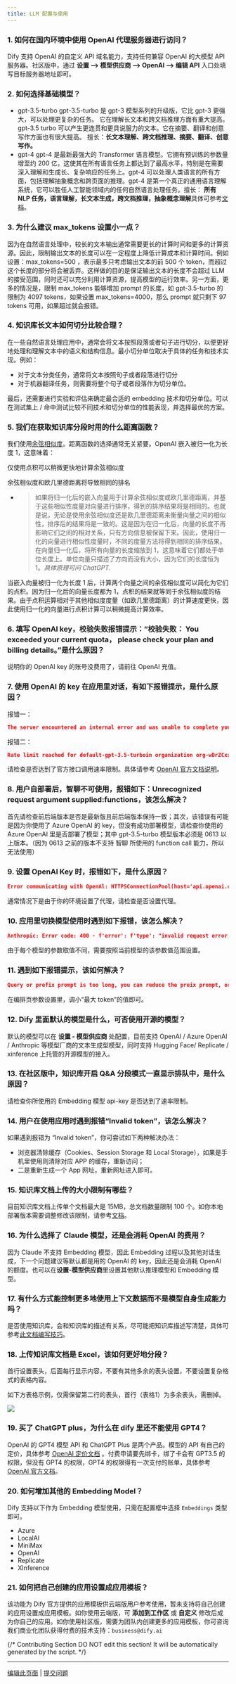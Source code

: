 ```yaml
---
title: LLM 配置与使用
---
```



### 1. 如何在国内环境中使用 OpenAI 代理服务器进行访问？

Dify 支持 OpenAI 的自定义 API 域名能力，支持任何兼容 OpenAI 的大模型 API 服务器。社区版中，通过 **设置 --> 模型供应商 --> OpenAI --> 编辑 API** 入口处填写目标服务器地址即可。

### **2. 如何选择基础模型？**

* gpt-3.5-turbo gpt-3.5-turbo 是 gpt-3 模型系列的升级版，它比 gpt-3 更强大，可以处理更复杂的任务。 它在理解长文本和跨文档推理方面有重大提高。 gpt-3.5 turbo 可以产生更连贯和更具说服力的文本。它在摘要、翻译和创意写作方面也有很大提高。 擅长：**长文本理解、跨文档推理、摘要、翻译、创意写作。**
* gpt-4 gpt-4 是最新最强大的 Transformer 语言模型。它拥有预训练的参数量增至约 200 亿，这使其在所有语言任务上都达到了最高水平，特别是在需要深入理解和生成长、复杂响应的任务上。gpt-4 可以处理人类语言的所有方面，包括理解抽象概念和跨页面的推理。gpt-4 是第一个真正的通用语言理解系统，它可以胜任人工智能领域内的任何自然语言处理任务。擅长： **所有 NLP 任务，语言理解，长文本生成，跨文档推理，抽象概念理解**具体可参考[文档](https://platform.openai.com/docs/models/overview)。

### **3. 为什么建议 max\_tokens 设置小一点？**

因为在自然语言处理中，较长的文本输出通常需要更长的计算时间和更多的计算资源。因此，限制输出文本的长度可以在一定程度上降低计算成本和计算时间。例如设置：max\_tokens=500 ，表示最多只考虑输出文本的前 500 个 token，而超过这个长度的部分将会被丢弃。这样做的目的是保证输出文本的长度不会超过 LLM 的接受范围，同时还可以充分利用计算资源，提高模型的运行效率。另一方面，更多的情况是，限制 max\_tokens 能够增加 prompt 的长度，如 gpt-3.5-turbo 的限制为 4097 tokens，如果设置 max\_tokens=4000，那么 prompt 就只剩下 97 tokens 可用，如果超过就会报错。

### **4. 知识库长文本如何切分比较合理？**

在一些自然语言处理应用中，通常会将文本按照段落或者句子进行切分，以便更好地处理和理解文本中的语义和结构信息。最小切分单位取决于具体的任务和技术实现。例如：

* 对于文本分类任务，通常将文本按照句子或者段落进行切分
* 对于机器翻译任务，则需要将整个句子或者段落作为切分单位。

最后，还需要进行实验和评估来确定最合适的 embedding 技术和切分单位。可以在测试集上 / 命中测试比较不同技术和切分单位的性能表现，并选择最优的方案。

### 5. 我们在获取知识库分段时用的什么距离函数？

我们使用[余弦相似度](https://en.wikipedia.org/wiki/Cosine\_similarity)。距离函数的选择通常无关紧要。OpenAI 嵌入被归一化为长度 1，这意味着：

仅使用点积可以稍微更快地计算余弦相似度

余弦相似度和欧几里德距离将导致相同的排名

* > 如果将归一化后的嵌入向量用于计算余弦相似度或欧几里德距离，并基于这些相似性度量对向量进行排序，得到的排序结果将是相同的。也就是说，无论是使用余弦相似度还是欧几里德距离来衡量向量之间的相似性，排序后的结果将是一致的。这是因为在归一化后，向量的长度不再影响它们之间的相对关系，只有方向信息被保留下来。因此，使用归一化的向量进行相似性度量时，不同的度量方法将得到相同的排序结果。在向量归一化后，将所有向量的长度缩放到 1，这意味着它们都处于单位长度上。单位向量只描述了方向而没有大小，因为它们的长度恒为 1。_具体原理可问 ChatGPT._

当嵌入向量被归一化为长度 1 后，计算两个向量之间的余弦相似度可以简化为它们的点积。因为归一化后的向量长度都为 1，点积的结果就等同于余弦相似度的结果。由于点积运算相对于其他相似度度量（如欧几里德距离）的计算速度更快，因此使用归一化的向量进行点积计算可以稍微提高计算效率。

### 6. 填写 OpenAI key，校验失败报错提示：“**校验失败： You exceeded your current quota， please check your plan and billing details。**”是什么原因？

说明你的 OpenAI key 的账号没费用了，请前往 OpenAI 充值。

### 7. 使用 OpenAI 的 key 在应用里对话，有如下报错提示，是什么原因？

报错一：

```JSON
The server encountered an internal error and was unable to complete your request。Either the server is overloaded or there is an error in the application
```

报错二：

```JSON
Rate limit reached for default-gpt-3.5-turboin organization org-wDrZCxxxxxxxxxissoZb on requestsper min。 Limit: 3 / min. Please try again in 20s. Contact us through our help center   at help.openai.com   if you continue to haveissues. Please add a payment method toyour account to increase your rate limit.Visit https://platform.openai.com/account/billingto add a payment method.
```

请检查是否达到了官方接口调用速率限制。具体请参考 [OpenAI 官方文档说明](https://platform.openai.com/docs/guides/rate-limits)。

### 8. 用户自部署后，智聊不可使用，报错如下：**Unrecognized request argument supplied:functions**，该怎么解决？

首先请检查前后端版本是否是最新版且前后端版本保持一致；其次，该错误有可能是因为你使用了 Azure OpenAI 的 key，但没有成功部署模型，请检查你使用的 Azure OpenAI 里是否部署了模型；其中 gpt-3.5-turbo 模型版本必须是 0613 以上版本。（因为 0613 之前的版本不支持 智聊 所使用的 function call 能力，所以无法使用）

### 9. 设置 OpenAI Key 时，报错如下，是什么原因？

```JSON
Error communicating with OpenAl: HTTPSConnectionPool(host='api.openai.com', port=443): Max retriesexceeded with url: /v1/chat/completions (Caused byNewConnectionError( <urllib3.connection.HTTPSConnection object at 0x7f0462ed7af0>; Failed toestablish a new connection: [Errno -3] Temporary failure in name resolution'))
```

通常情况下是由于你的环境设置了代理，请检查是否设置代理。

### 10. 应用里切换模型使用时遇到如下报错，该怎么解决？

```JSON
Anthropic: Error code: 400 - f'error': f'type': "invalid request error, 'message': 'temperature: range: -1 or 0..1)
```

由于每个模型的参数取值不同，需要按照当前模型的该参数值范围设置。

### 11. 遇到如下报错提示，该如何解决？

```JSON
Query or prefix prompt is too long, you can reduce the preix prompt, or shrink the max token, or switch to a llm with a larger token limit size
```

在编排页参数设置里，调小“最大 token”的值即可。

### 12. Dify 里面默认的模型是什么，可否使用开源的模型？

默认的模型可以在 **设置 - 模型供应商** 处配置，目前支持 OpenAI / Azure OpenAl / Anthropic 等模型厂商的文本生成型模型，同时支持 Hugging Face/ Replicate / xinference 上托管的开源模型的接入。

### 13. 在社区版中，知识库开启 **Q\&A 分段模式**一直显示排队中，是什么原因？

请检查你所使用的 Embedding 模型 api-key 是否达到了速率限制。

### 14. 用户在使用应用时遇到报错“Invalid token”，该怎么解决？

如果遇到报错为 “Invalid token”，你可尝试如下两种解决办法：

* 浏览器清除缓存（Cookies、Session Storage 和 Local Storage），如果是手机里使用则清除对应 APP 的缓存，重新访问；
* 二是重新生成一个 App 网址，重新网址进入即可。

### 15. 知识库文档上传的大小限制有哪些？

目前知识库文档上传单个文档最大是 15MB，总文档数量限制 100 个。如你本地部署版本需要调整修改该限制，请参考[文档](/zh-hans/getting-started/faq/install-faq#11.-ben-di-bu-shu-ban-ru-he-jie-jue-shu-ju-ji-wen-dang-shang-chuan-de-da-xiao-xian-zhi-he-shu-liang)。

### 16. 为什么选择了 Claude 模型，还是会消耗 OpenAI 的费用？

因为 Claude 不支持 Embedding 模型，因此 Embedding 过程以及其他对话生成，下一个问题建议等默认都是用的 OpenAI 的 key，因此还是会消耗 OpenAI 的额度。也可以在**设置-模型供应商**里设置其他默认推理模型和 Embedding 模型。

### 17. 有什么方式能控制更多地使用上下文数据而不是模型自身生成能力吗？

是否使用知识库，会和知识库的描述有关系，尽可能把知识库描述写清楚，具体可参考[此文档编写技巧](/zh-hans/advanced/datasets)。

### 18. 上传知识库文档是 Excel，该如何更好地分段？

首行设置表头，后面每行显示内容，不要有其他多余的表头设置，不要设置复杂格式的表格内容。

如下方表格示例，仅需保留第二行的表头，首行（表格1）为多余表头，需删掉。

![](https://assets-docs.dify.ai/dify-enterprise-mintlify/zh_CN/learn-more/faq/2bdf503188184f3c2973318e132160da.png)

### 19. 买了 ChatGPT plus，为什么在 dify 里还不能使用 GPT4？

OpenAI 的 GPT4 模型 API 和 ChatGPT Plus 是两个产品。模型的 API 有自己的定价，具体参考 [OpenAI 定价文档](https://openai.com/pricing) 。付费申请要先绑卡，绑了卡会有 GPT3.5 的权限，但没有 GPT4 的权限，GPT4 的权限得有一次支付的账单，具体参考 [OpenAI 官方文档](https://platform.openai.com/account/billing/overview)。

### 20. 如何增加其他的 Embedding Model？

Dify 支持以下作为 Embedding 模型使用，只需在配置框中选择 `Embeddings` 类型即可。

* Azure
* LocalAI
* MiniMax
* OpenAI
* Replicate
* XInference

### 21. 如何把自己创建的应用设置成应用模板？

该功能为 Dify 官方提供的应用模板供云端版用户参考使用，暂未支持将自己创建的应用设置成应用模板。如你使用云端版，可 **添加到工作区** 或 **自定义** 修改后成为你自己的应用。如你使用社区版，需要为团队内创建更多的应用模板，你可咨询我们商业化团队获得付费的技术支持：`business@dify.ai`

{/*
Contributing Section
DO NOT edit this section!
It will be automatically generated by the script.
*/}

---

[编辑此页面](https://github.com/langgenius/dify-docs/edit/main/zh-hans/learn-more/faq/llms-use-faq.mdx) | [提交问题](https://github.com/langgenius/dify-docs/issues/new?template=docs.yml)

